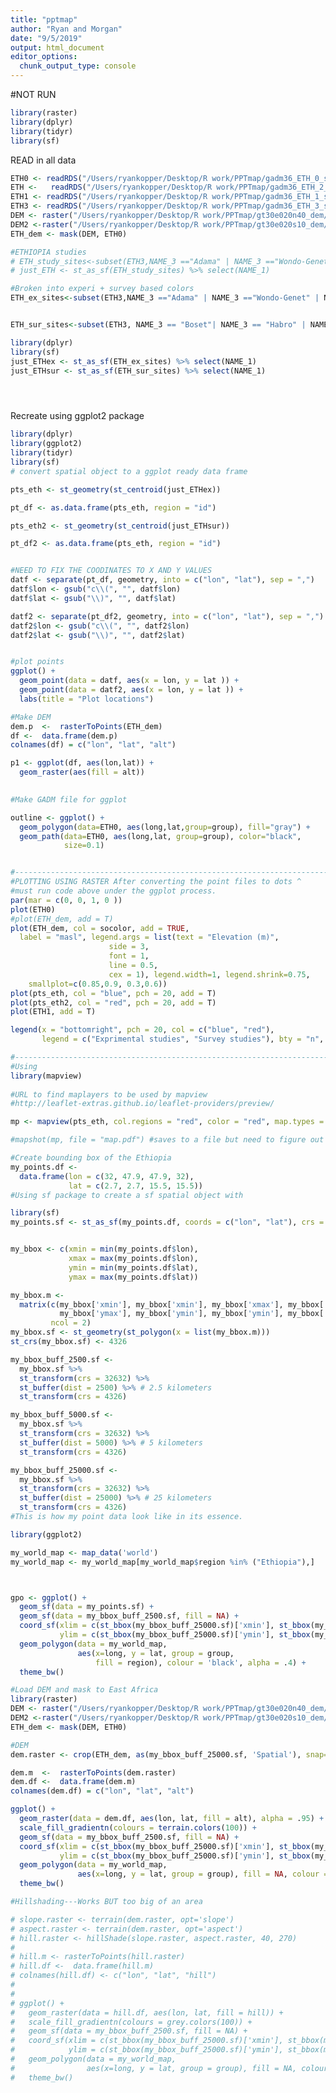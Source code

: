```yaml
---
title: "pptmap"
author: "Ryan and Morgan"
date: "9/5/2019"
output: html_document
editor_options: 
  chunk_output_type: console
---
```

#NOT RUN
```r
library(raster)
library(dplyr)
library(tidyr)
library(sf)
```


READ in all data
```r
ETH0 <- readRDS("/Users/ryankopper/Desktop/R work/PPTmap/gadm36_ETH_0_sp.rds")
ETH <-   readRDS("/Users/ryankopper/Desktop/R work/PPTmap/gadm36_ETH_2_sp.rds")
ETH1 <- readRDS("/Users/ryankopper/Desktop/R work/PPTmap/gadm36_ETH_1_sp.rds")
ETH3 <- readRDS("/Users/ryankopper/Desktop/R work/PPTmap/gadm36_ETH_3_sp.rds")
DEM <- raster("/Users/ryankopper/Desktop/R work/PPTmap/gt30e020n40_dem/gt30e020n40.dem")
DEM2 <-raster("/Users/ryankopper/Desktop/R work/PPTmap/gt30e020s10_dem/gt30e020s10.dem")
ETH_dem <- mask(DEM, ETH0)

#ETHIOPIA studies
# ETH_study_sites<-subset(ETH3,NAME_3 =="Adama" | NAME_3 =="Wondo-Genet" | NAME_3 == "Awasa Zuria"| NAME_3 =="Mieso" | NAME_3 == "Boset"| NAME_3 == "Habro" | NAME_3 == "Tahtay Maychew" | NAME_3 == "Thehulederie" | NAME_3 == "Awasa") 
# just_ETH <- st_as_sf(ETH_study_sites) %>% select(NAME_1)

#Broken into experi + survey based colors
ETH_ex_sites<-subset(ETH3,NAME_3 =="Adama" | NAME_3 =="Wondo-Genet" | NAME_3 == "Awasa Zuria"| NAME_3 =="Mieso" | NAME_3 == "Awasa") 


ETH_sur_sites<-subset(ETH3, NAME_3 == "Boset"| NAME_3 == "Habro" | NAME_3 == "Tahtay Maychew" | NAME_3 == "Thehulederie") 

library(dplyr)
library(sf)
just_ETHex <- st_as_sf(ETH_ex_sites) %>% select(NAME_1)
just_ETHsur <- st_as_sf(ETH_sur_sites) %>% select(NAME_1)





```
Recreate using ggplot2 package
```r
library(dplyr)
library(ggplot2)
library(tidyr)
library(sf)
# convert spatial object to a ggplot ready data frame

pts_eth <- st_geometry(st_centroid(just_ETHex))

pt_df <- as.data.frame(pts_eth, region = "id")

pts_eth2 <- st_geometry(st_centroid(just_ETHsur))

pt_df2 <- as.data.frame(pts_eth, region = "id")


#NEED TO FIX THE COODINATES TO X AND Y VALUES
datf <- separate(pt_df, geometry, into = c("lon", "lat"), sep = ",")
datf$lon <- gsub("c\\(", "", datf$lon)
datf$lat <- gsub("\\)", "", datf$lat)

datf2 <- separate(pt_df2, geometry, into = c("lon", "lat"), sep = ",")
datf2$lon <- gsub("c\\(", "", datf2$lon)
datf2$lat <- gsub("\\)", "", datf2$lat)


#plot points
ggplot() +
  geom_point(data = datf, aes(x = lon, y = lat )) + 
  geom_point(data = datf2, aes(x = lon, y = lat )) +
  labs(title = "Plot locations")

#Make DEM
dem.p  <-  rasterToPoints(ETH_dem)
df <-  data.frame(dem.p)
colnames(df) = c("lon", "lat", "alt")

p1 <- ggplot(df, aes(lon,lat)) +
  geom_raster(aes(fill = alt))
  

#Make GADM file for ggplot

outline <- ggplot() + 
  geom_polygon(data=ETH0, aes(long,lat,group=group), fill="gray") +
  geom_path(data=ETH0, aes(long,lat, group=group), color="black",
            size=0.1) 


#-------------------------------------------------------------------------------
#PLOTTING USING RASTER After converting the point files to dots ^
#must run code above under the ggplot process.
par(mar = c(0, 0, 1, 0 ))
plot(ETH0)
#plot(ETH_dem, add = T)
plot(ETH_dem, col = socolor, add = TRUE,
  label = "masl", legend.args = list(text = "Elevation (m)", 
                      side = 3, 
                      font = 1, 
                      line = 0.5, 
                      cex = 1), legend.width=1, legend.shrink=0.75, 
    smallplot=c(0.85,0.9, 0.3,0.6))
plot(pts_eth, col = "blue", pch = 20, add = T)
plot(pts_eth2, col = "red", pch = 20, add = T)
plot(ETH1, add = T)

legend(x = "bottomright", pch = 20, col = c("blue", "red"),
       legend = c("Exprimental studies", "Survey studies"), bty = "n", pt.cex = 2)

#-------------------------------------------------------------------------------
#Using
library(mapview)
 
#URL to find maplayers to be used by mapview
#http://leaflet-extras.github.io/leaflet-providers/preview/

mp <- mapview(pts_eth, col.regions = "red", color = "red", map.types = c("Stamen.TerrainBackground", "Esri.WorldStreetMap")) 

#mapshot(mp, file = "map.pdf") #saves to a file but need to figure out extend requirements

```

```r
#Create bounding box of the Ethiopia
my_points.df <-
  data.frame(lon = c(32, 47.9, 47.9, 32), 
             lat = c(2.7, 2.7, 15.5, 15.5))
#Using sf package to create a sf spatial object with

library(sf)
my_points.sf <- st_as_sf(my_points.df, coords = c("lon", "lat"), crs = 4326)


my_bbox <- c(xmin = min(my_points.df$lon),
             xmax = max(my_points.df$lon),
             ymin = min(my_points.df$lat),
             ymax = max(my_points.df$lat))

my_bbox.m <- 
  matrix(c(my_bbox['xmin'], my_bbox['xmin'], my_bbox['xmax'], my_bbox['xmax'], my_bbox['xmin'], 
           my_bbox['ymax'], my_bbox['ymin'], my_bbox['ymin'], my_bbox['ymax'], my_bbox['ymax']),
         ncol = 2)
my_bbox.sf <- st_geometry(st_polygon(x = list(my_bbox.m)))
st_crs(my_bbox.sf) <- 4326

my_bbox_buff_2500.sf <- 
  my_bbox.sf %>%
  st_transform(crs = 32632) %>%
  st_buffer(dist = 2500) %>% # 2.5 kilometers
  st_transform(crs = 4326)

my_bbox_buff_5000.sf <- 
  my_bbox.sf %>%
  st_transform(crs = 32632) %>%
  st_buffer(dist = 5000) %>% # 5 kilometers
  st_transform(crs = 4326)

my_bbox_buff_25000.sf <- 
  my_bbox.sf %>%
  st_transform(crs = 32632) %>%
  st_buffer(dist = 25000) %>% # 25 kilometers
  st_transform(crs = 4326)
#This is how my point data look like in its essence.

library(ggplot2)

my_world_map <- map_data('world')
my_world_map <- my_world_map[my_world_map$region %in% ("Ethiopia"),]



gpo <- ggplot() + 
  geom_sf(data = my_points.sf) + 
  geom_sf(data = my_bbox_buff_2500.sf, fill = NA) +
  coord_sf(xlim = c(st_bbox(my_bbox_buff_25000.sf)['xmin'], st_bbox(my_bbox_buff_25000.sf)['xmax']), 
           ylim = c(st_bbox(my_bbox_buff_25000.sf)['ymin'], st_bbox(my_bbox_buff_25000.sf)['ymax'])) +
  geom_polygon(data = my_world_map, 
               aes(x=long, y = lat, group = group,
                   fill = region), colour = 'black', alpha = .4) +
  theme_bw()

#Load DEM and mask to East Africa
library(raster)
DEM <- raster("/Users/ryankopper/Desktop/R work/PPTmap/gt30e020n40_dem/gt30e020n40.dem")
DEM2 <-raster("/Users/ryankopper/Desktop/R work/PPTmap/gt30e020s10_dem/gt30e020s10.dem")
ETH_dem <- mask(DEM, ETH0)

#DEM
dem.raster <- crop(ETH_dem, as(my_bbox_buff_25000.sf, 'Spatial'), snap='out')

dem.m  <-  rasterToPoints(dem.raster)
dem.df <-  data.frame(dem.m)
colnames(dem.df) = c("lon", "lat", "alt")

ggplot() +
  geom_raster(data = dem.df, aes(lon, lat, fill = alt), alpha = .95) +
  scale_fill_gradientn(colours = terrain.colors(100)) +
  geom_sf(data = my_bbox_buff_2500.sf, fill = NA) +
  coord_sf(xlim = c(st_bbox(my_bbox_buff_25000.sf)['xmin'], st_bbox(my_bbox_buff_25000.sf)['xmax']), 
           ylim = c(st_bbox(my_bbox_buff_25000.sf)['ymin'], st_bbox(my_bbox_buff_25000.sf)['ymax'])) +
  geom_polygon(data = my_world_map, 
               aes(x=long, y = lat, group = group), fill = NA, colour = 'black') +
  theme_bw()

#Hillshading---Works BUT too big of an area 

# slope.raster <- terrain(dem.raster, opt='slope')
# aspect.raster <- terrain(dem.raster, opt='aspect')
# hill.raster <- hillShade(slope.raster, aspect.raster, 40, 270)
# 
# hill.m <- rasterToPoints(hill.raster)
# hill.df <-  data.frame(hill.m)
# colnames(hill.df) <- c("lon", "lat", "hill")
# 
# 
# ggplot() +
#   geom_raster(data = hill.df, aes(lon, lat, fill = hill)) +
#   scale_fill_gradientn(colours = grey.colors(100)) +
#   geom_sf(data = my_bbox_buff_2500.sf, fill = NA) +
#   coord_sf(xlim = c(st_bbox(my_bbox_buff_25000.sf)['xmin'], st_bbox(my_bbox_buff_25000.sf)['xmax']),
#            ylim = c(st_bbox(my_bbox_buff_25000.sf)['ymin'], st_bbox(my_bbox_buff_25000.sf)['ymax'])) +
#   geom_polygon(data = my_world_map,
#                aes(x=long, y = lat, group = group), fill = NA, colour = 'black') +
#   theme_bw()


```


